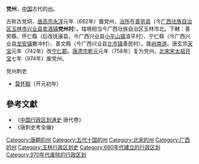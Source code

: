 '''党州'''，[[中国|中国]]古代的[[州|州]]。

古称古党垌，[[唐高宗|唐高宗]][[永淳|永淳]]元年（682年）置党州，[[治所|治所]]在[[善劳县|善劳县]]（今[[广西壮族自治区|广西壮族自治区]][[玉林市|玉林市]][[兴业县|兴业县]][[卖酒镇|卖酒镇]]'''党州村'''）。辖境相当今广西壮族自治区玉林市北。下轄：善劳縣、怀仁縣（后改抚康县，今广西兴业县[[小平山镇|小平山镇]]浪平村）、宁仁縣（今广西兴业县[[龙安镇|龙安镇]]滕冲村）、善文縣（今广西兴业县[[北市镇|北市镇]]善民村）。属[[岭南道|岭南道]]。唐玄宗[[天宝_(唐朝)|天宝]]元年（742年）改[[宁仁郡|宁仁郡]]。[[唐肃宗|唐肃宗]][[乾元_(唐朝)|乾元]]元年（758年）复为党州。[[北宋|北宋]][[宋太祖|宋太祖]][[开宝|开宝]]七年（974年）废党州。
;党州刺史
* [[莫怀毅|莫怀毅]]（开元初年）
==參考文獻==
*《[[中国行政区划通史|中国行政区划通史]]·唐代卷》
*《唐刺史考全编》

{{唐朝行政区划|nocat}}
{{十國行政區劃|nocat}}
{{广西行政区划小作品}} 
{{DEFAULTSORT:D}}
[[Category:唐朝的州|Category:唐朝的州]]
[[Category:五代十国的州|Category:五代十国的州]]
[[Category:北宋的州|Category:北宋的州]]
[[Category:广西的州|Category:广西的州]]
[[Category:玉林行政区划史|Category:玉林行政区划史]]
[[Category:680年代建立的行政区划|Category:680年代建立的行政区划]]
[[Category:970年代废除的行政区划|Category:970年代废除的行政区划]]